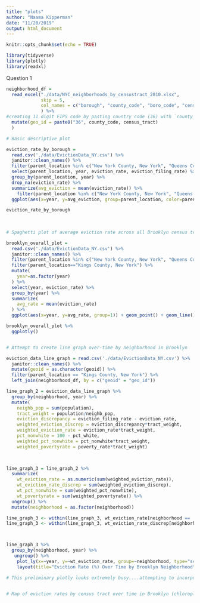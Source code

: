 ```yaml
---
title: "plots"
author: "Naama Kipperman"
date: "11/20/2019"
output: html_document
---
```


```r
knitr::opts_chunk$set(echo = TRUE)

library(tidyverse)
library(plotly)
library(readxl)
```

Question 1

```r
neighborhood_df = 
  read_excel("./data/NYC_neighborhoods_by_censustract_2010.xlsx", 
             skip = 5, 
             col_names = c("borough", "county_code", "boro_code", "census_tract", "PUMA", "nta_code", "neighborhood")
             ) %>% 
#creating 11 digit FIPS code by pasting country code (36) with `county_code` and `census_tract`
  mutate(geo_id = paste0("36", county_code, census_tract)
  )
```


```r

# Basic descriptive plot 

eviction_rate_by_borough =  
  read.csv('./data/EvictionData_NY.csv') %>% 
  janitor::clean_names() %>% 
  filter(parent_location %in% c("New York County, New York", "Queens County, New York", "Kings County, New York", "Bronx County, New York", "Richmond County, New York")) %>% 
  select(parent_location, year, eviction_rate, eviction_filing_rate) %>% 
  group_by(parent_location, year) %>% 
  drop_na(eviction_rate) %>% 
  summarize(avg_eviction = mean(eviction_rate)) %>% 
    filter(parent_location %in% c("New York County, New York", "Queens County, New York", "Kings County, New York", "Bronx County, New York", "Richmond County, New York")) %>% 
  ggplot(aes(x=year, y=avg_eviction, group=parent_location, color=parent_location)) + geom_point() + geom_line() + labs(x="Year", y="Average Borough-Wide Eviction Rate 2000-2016 ")

eviction_rate_by_borough
  
  
  
# Spaghetti plot of average eviction rate across all Brooklyn census tracts over time

brooklyn_overall_plot = 
  read.csv('./data/EvictionData_NY.csv') %>% 
  janitor::clean_names() %>% 
  filter(parent_location %in% c("New York County, New York", "Queens County, New York", "Kings County, New York", "Bronx County, New York", "Richmond County, New York")) %>% 
  filter(parent_location=="Kings County, New York") %>% 
  mutate(
    year=as.factor(year)
  ) %>% 
  select(year, eviction_rate) %>% 
  group_by(year) %>% 
  summarize(
    avg_rate = mean(eviction_rate)
  ) %>% 
  ggplot(aes(x=year, y=avg_rate, group=1)) + geom_point() + geom_line() + labs(x="Year", y="Overall Borough-wide Rate of Eviction (%)")

brooklyn_overall_plot %>% 
  ggplotly()


# Attempt to create line graph over-time by neighborhood in Brooklyn

eviction_data_line_graph = read.csv('./data/EvictionData_NY.csv') %>% 
  janitor::clean_names() %>% 
  mutate(geoid = as.character(geoid)) %>% 
  filter(parent_location == "Kings County, New York") %>% 
  left_join(neighborhood_df, by = c("geoid" = "geo_id"))

line_graph_2 = eviction_data_line_graph %>% 
  group_by(neighborhood, year) %>% 
  mutate(
    neighb_pop = sum(population),
    tract_weight = population/neighb_pop,
    eviction_discrepancy = eviction_filing_rate - eviction_rate,
    weighted_eviction_discrep = eviction_discrepancy*tract_weight,
    weighted_eviction_rate = eviction_rate*tract_weight,
    pct_nonwhite = 100 - pct_white,
    weighted_pct_nonwhite = pct_nonwhite*tract_weight,
    weighted_povertyrate = poverty_rate*tract_weight)
 


line_graph_3 = line_graph_2 %>% 
  summarize(
    wt_eviction_rate = as.numeric(sum(weighted_eviction_rate)),
    wt_eviction_rate_discrep = sum(weighted_eviction_discrep),
    wt_pct_nonwhite = sum(weighted_pct_nonwhite),
    wt_povertyrate = sum(weighted_povertyrate)) %>% 
  ungroup() %>% 
  mutate(neighborhood = as.factor(neighborhood))

line_graph_3 <- within(line_graph_3, wt_eviction_rate[neighborhood == 'park-cemetery-etc-Brooklyn'] <- NA)
line_graph_3 <- within(line_graph_3, wt_eviction_rate_discrep[neighborhood == 'park-cemetery-etc-Brooklyn'] <- NA)



line_graph_3 %>% 
  group_by(neighborhood, year) %>% 
   ungroup() %>% 
    plot_ly(x=~year, y=~wt_eviction_rate, group=~neighborhood, type="scatter", color=~neighborhood, mode="lines+markers") %>% 
    layout(title="Eviction Rate (%) Over Time by Brooklyn Neighborhood")

# This preliminary plotly looks extremely busy....attempting to incorporate Shiny to make it not so busy :)



```



```r

# Map of eviction rates by census tract over time in Brooklyn (chloropleth)


```

